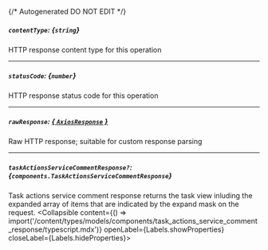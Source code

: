 {/* Autogenerated DO NOT EDIT  */}

##### `contentType`: *{`string`}*
HTTP response content type for this operation

---
##### `statusCode`: *{`number`}*
HTTP response status code for this operation

---
##### `rawResponse`: [*{ `AxiosResponse` }*](https://axios-http.com/docs/res_schema)
Raw HTTP response; suitable for custom response parsing

---
##### `taskActionsServiceCommentResponse?`: *{`components.TaskActionsServiceCommentResponse`}*
Task actions service comment response returns the task view inluding the expanded array of items that are indicated by the expand mask on the request.
<Collapsible content={() => import('/content/types/models/components/task_actions_service_comment_response/typescript.mdx')} openLabel={Labels.showProperties} closeLabel={Labels.hideProperties}>
</Collapsible>


